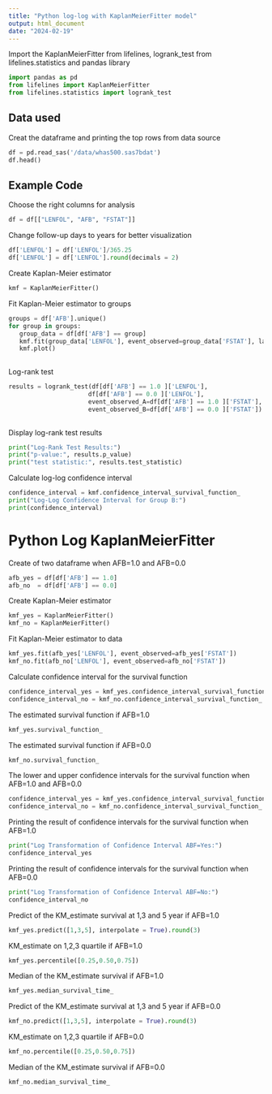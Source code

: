 ```yaml
---
title: "Python log-log with KaplanMeierFitter model"
output: html_document
date: "2024-02-19"
---
```


Import the KaplanMeierFitter from lifelines, logrank_test from lifelines.statistics and pandas library

```python

import pandas as pd
from lifelines import KaplanMeierFitter
from lifelines.statistics import logrank_test

```

## Data used

Creat the dataframe and printing the top rows from data source

```python

df = pd.read_sas('/data/whas500.sas7bdat')
df.head()

```
## Example Code

Choose the right columns for analysis

```python

df = df[["LENFOL", "AFB", "FSTAT"]]

```

Change follow-up days to years for better visualization

```python

df['LENFOL'] = df['LENFOL']/365.25
df['LENFOL'] = df['LENFOL'].round(decimals = 2)

```
Create Kaplan-Meier estimator

```python

kmf = KaplanMeierFitter()

```

Fit Kaplan-Meier estimator to groups

```python

groups = df['AFB'].unique()
for group in groups:
   group_data = df[df['AFB'] == group]
   kmf.fit(group_data['LENFOL'], event_observed=group_data['FSTAT'], label=group)
   kmf.plot()
   
```

Log-rank test

```python

results = logrank_test(df[df['AFB'] == 1.0 ]['LENFOL'],
                      df[df['AFB'] == 0.0 ]['LENFOL'],
                      event_observed_A=df[df['AFB'] == 1.0 ]['FSTAT'],
                      event_observed_B=df[df['AFB'] == 0.0 ]['FSTAT'])
                      
```

Display log-rank test results

```python

print("Log-Rank Test Results:")
print("p-value:", results.p_value)
print("test statistic:", results.test_statistic)

```

Calculate log-log confidence interval

```python

confidence_interval = kmf.confidence_interval_survival_function_
print("Log-Log Confidence Interval for Group B:")
print(confidence_interval)

```

# Python Log KaplanMeierFitter

Create of two dataframe when AFB=1.0 and AFB=0.0

```python

afb_yes = df[df['AFB'] == 1.0]
afb_no  = df[df['AFB'] == 0.0]

```

Create Kaplan-Meier estimator

```python

kmf_yes = KaplanMeierFitter()
kmf_no = KaplanMeierFitter()

```
Fit Kaplan-Meier estimator to data

```python

kmf_yes.fit(afb_yes['LENFOL'], event_observed=afb_yes['FSTAT'])
kmf_no.fit(afb_no['LENFOL'], event_observed=afb_no['FSTAT'])

```

Calculate confidence interval for the survival function

```python

confidence_interval_yes = kmf_yes.confidence_interval_survival_function_
confidence_interval_no = kmf_no.confidence_interval_survival_function_

```

The estimated survival function if AFB=1.0
```python

kmf_yes.survival_function_

```

The estimated survival function if AFB=0.0

```python

kmf_no.survival_function_

```

The lower and upper confidence intervals for the survival function when AFB=1.0 and AFB=0.0

```python

confidence_interval_yes = kmf_yes.confidence_interval_survival_function_
confidence_interval_no = kmf_no.confidence_interval_survival_function_

```

Printing the result of confidence intervals for the survival function when AFB=1.0

```python

print("Log Transformation of Confidence Interval ABF=Yes:")
confidence_interval_yes

```

Printing the result of confidence intervals for the survival function when AFB=0.0

```python

print("Log Transformation of Confidence Interval ABF=No:")
confidence_interval_no

```

Predict of the KM_estimate survival at 1,3 and 5 year if AFB=1.0

```python

kmf_yes.predict([1,3,5], interpolate = True).round(3)

```

KM_estimate on 1,2,3 quartile if AFB=1.0

```python

kmf_yes.percentile([0.25,0.50,0.75])

```

Median of the KM_estimate survival if AFB=1.0

```python

kmf_yes.median_survival_time_

```

Predict of the KM_estimate survival at 1,3 and 5 year if AFB=0.0

```python

kmf_no.predict([1,3,5], interpolate = True).round(3)

```

KM_estimate on 1,2,3 quartile if AFB=0.0

```python

kmf_no.percentile([0.25,0.50,0.75])

```

Median of the KM_estimate survival if AFB=0.0

```python

kmf_no.median_survival_time_

```





